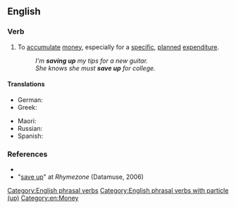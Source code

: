 ==English==

===Verb===
{{en-verb|saves up|saving up|saved up}}

# {{lb|en|transitive|and|intransitive}} To [[accumulate]] [[money]], especially for a [[specific]], [[planned]] [[expenditure]].
#: ''I'm '''saving up''' my tips for a new guitar.''
#: ''She knows she must '''save up''' for college.''

====Translations====
{{trans-top|accumulate money for a specific purpose}}
* German: {{t+|de|zusammensparen}}
* Greek: {{t+|el|αποταμιεύω}}
{{trans-mid}}
* Maori: {{t|mi|penapena}}
* Russian: {{t|ru|копить}}
* Spanish: {{t+|es|ahorrar}}
{{trans-bottom}}

===References===
* {{R:Dictionary.com}}
* "[http://www.rhymezone.com/r/rhyme.cgi?Word=save_up save up]" at ''Rhymezone'' (Datamuse, 2006)

[[Category:English phrasal verbs]]
[[Category:English phrasal verbs with particle (up)]]
[[Category:en:Money]]